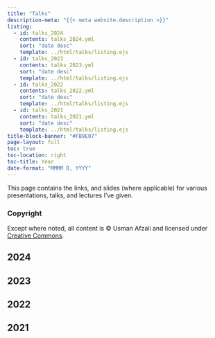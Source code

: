 ```yaml
---
title: "Talks"
description-meta: "{{< meta website.description >}}"
listing:
  - id: talks_2024
    contents: talks_2024.yml
    sort: "date desc"
    template: ../html/talks/listing.ejs
  - id: talks_2023
    contents: talks_2023.yml
    sort: "date desc"
    template: ../html/talks/listing.ejs
  - id: talks_2022
    contents: talks_2022.yml
    sort: "date desc"
    template: ../html/talks/listing.ejs
  - id: talks_2021
    contents: talks_2021.yml
    sort: "date desc"
    template: ../html/talks/listing.ejs
title-block-banner: "#FB9E07"
page-layout: full
toc: true
toc-location: right
toc-title: Year
date-format: "MMMM D, YYYY"
---
```



This page contains the links, and slides (where applicable) for various presentations, talks, and lectures I've given.

::: {.callout-note}
### Copyright

Except where noted, all content is © Usman Afzali and licensed under [Creative Commons](https://creativecommons.org/licenses/by-sa/4.0/).
:::

## 2024

:::{#talks_2024}
:::

## 2023

:::{#talks_2023}
:::

## 2022

:::{#talks_2022}
:::

## 2021

:::{#talks_2021}
:::
